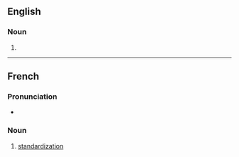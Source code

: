 ==English==

===Noun===
{{en-noun|~}}

# {{standard spelling of|en|standardization|from=British spelling}}

----

==French==

===Pronunciation===
* {{audio|fr|LL-Q150 (fra)-WikiLucas00-standardisation.wav|Audio}}

===Noun===
{{fr-noun|f}}

# [[standardization]]